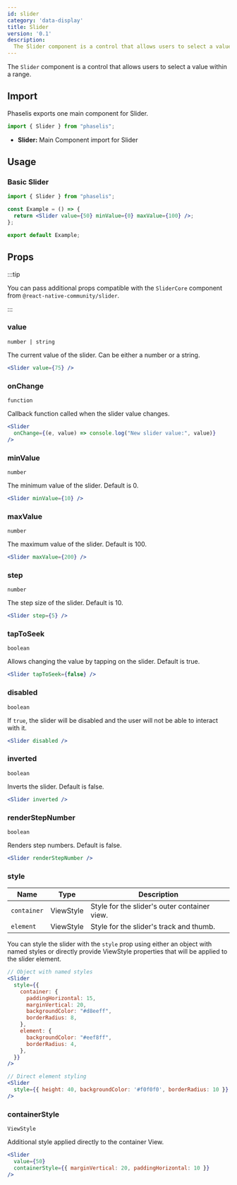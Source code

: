 ```yaml
---
id: slider
category: 'data-display'
title: Slider
version: '0.1'
description:
  The Slider component is a control that allows users to select a value within a range.
---
```


The `Slider` component is a control that allows users to select a value within a range.

## Import

Phaselis exports one main component for Slider.

```js
import { Slider } from "phaselis";
```

- **Slider:** Main Component import for Slider

## Usage

### Basic Slider

```jsx
import { Slider } from "phaselis";

const Example = () => {
  return <Slider value={50} minValue={0} maxValue={100} />;
};

export default Example;
```

## Props
:::tip

You can pass additional props compatible with the `SliderCore` component from `@react-native-community/slider`.

:::

### value
`number | string`

The current value of the slider. Can be either a number or a string.

```jsx
<Slider value={75} />
```

### onChange
`function`

Callback function called when the slider value changes.

```jsx
<Slider
  onChange={(e, value) => console.log("New slider value:", value)}
/>
```

### minValue
`number`

The minimum value of the slider. Default is 0.

```jsx
<Slider minValue={10} />
```

### maxValue
`number`

The maximum value of the slider. Default is 100.

```jsx
<Slider maxValue={200} />
```

### step
`number`

The step size of the slider. Default is 10.

```jsx
<Slider step={5} />
```

### tapToSeek
`boolean`

Allows changing the value by tapping on the slider. Default is true.

```jsx
<Slider tapToSeek={false} />
```

### disabled  
`boolean`  

If `true`, the slider will be disabled and the user will not be able to interact with it.  

```jsx
<Slider disabled />
```

### inverted
`boolean`

Inverts the slider. Default is false.

```jsx
<Slider inverted />
```

### renderStepNumber
`boolean`

Renders step numbers. Default is false.

```jsx
<Slider renderStepNumber />
```


### style
| Name        | Type       | Description                                  |
|-------------|------------|----------------------------------------------|
| `container` | ViewStyle  | Style for the slider's outer container view. |
| `element`   | ViewStyle  | Style for the slider's track and thumb.      |

You can style the slider with the `style` prop using either an object with named styles or directly provide ViewStyle properties that will be applied to the slider element.

```jsx
// Object with named styles
<Slider
  style={{
    container: {
      paddingHorizontal: 15,
      marginVertical: 20,
      backgroundColor: "#d8eeff",
      borderRadius: 8,
    },
    element: {
      backgroundColor: "#eef8ff",
      borderRadius: 4,
    },
  }}
/>

// Direct element styling
<Slider
  style={{ height: 40, backgroundColor: '#f0f0f0', borderRadius: 10 }}
/>
```

### containerStyle
`ViewStyle`

Additional style applied directly to the container View.

```jsx
<Slider 
  value={50} 
  containerStyle={{ marginVertical: 20, paddingHorizontal: 10 }} 
/>
```
